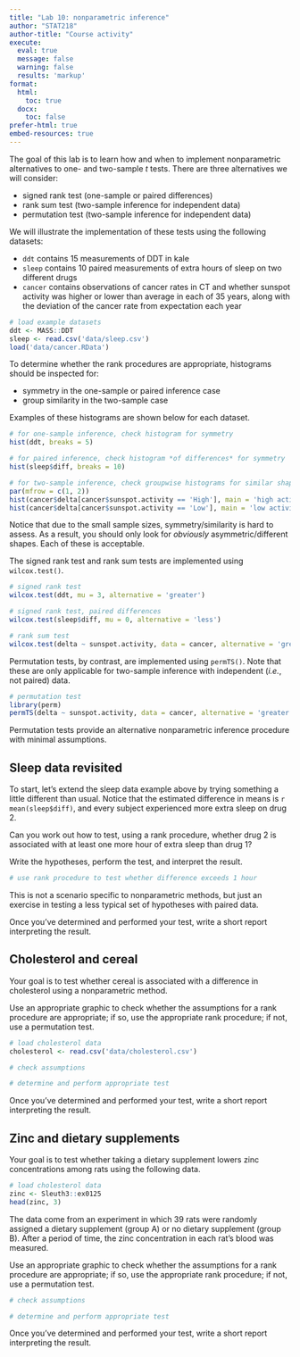 ```yaml
---
title: "Lab 10: nonparametric inference"
author: "STAT218"
author-title: "Course activity"
execute: 
  eval: true
  message: false
  warning: false
  results: 'markup'
format: 
  html:
    toc: true
  docx:
    toc: false
prefer-html: true
embed-resources: true
---
```


The goal of this lab is to learn how and when to implement nonparametric alternatives to one- and two-sample $t$ tests. There are three alternatives we will consider:

-   signed rank test (one-sample or paired differences)
-   rank sum test (two-sample inference for independent data)
-   permutation test (two-sample inference for independent data)

We will illustrate the implementation of these tests using the following datasets:

-   `ddt` contains 15 measurements of DDT in kale
-   `sleep` contains 10 paired measurements of extra hours of sleep on two different drugs
-   `cancer` contains observations of cancer rates in CT and whether sunspot activity was higher or lower than average in each of 35 years, along with the deviation of the cancer rate from expectation each year

```r
# load example datasets
ddt <- MASS::DDT
sleep <- read.csv('data/sleep.csv')
load('data/cancer.RData')
```

To determine whether the rank procedures are appropriate, histograms should be inspected for:

-   symmetry in the one-sample or paired inference case
-   group similarity in the two-sample case

Examples of these histograms are shown below for each dataset.

```r
# for one-sample inference, check histogram for symmetry
hist(ddt, breaks = 5)

# for paired inference, check histogram *of differences* for symmetry
hist(sleep$diff, breaks = 10)

# for two-sample inference, check groupwise histograms for similar shape
par(mfrow = c(1, 2))
hist(cancer$delta[cancer$sunspot.activity == 'High'], main = 'high activity', xlab = 'delta')
hist(cancer$delta[cancer$sunspot.activity == 'Low'], main = 'low activity', xlab = 'delta')
```

Notice that due to the small sample sizes, symmetry/similarity is hard to assess. As a result, you should only look for *obviously* asymmetric/different shapes. Each of these is acceptable.

The signed rank test and rank sum tests are implemented using `wilcox.test()`.

```r
# signed rank test
wilcox.test(ddt, mu = 3, alternative = 'greater')

# signed rank test, paired differences
wilcox.test(sleep$diff, mu = 0, alternative = 'less')

# rank sum test
wilcox.test(delta ~ sunspot.activity, data = cancer, alternative = 'greater')
```

Permutation tests, by contrast, are implemented using `permTS()`. Note that these are only applicable for two-sample inference with independent (*i.e.*, not paired) data.

```r
# permutation test
library(perm)
permTS(delta ~ sunspot.activity, data = cancer, alternative = 'greater')
```

Permutation tests provide an alternative nonparametric inference procedure with minimal assumptions.

## Sleep data revisited

To start, let's extend the sleep data example above by trying something a little different than usual. Notice that the estimated difference in means is `r mean(sleep$diff)`, and every subject experienced more extra sleep on drug 2.

Can you work out how to test, using a rank procedure, whether drug 2 is associated with at least one more hour of extra sleep than drug 1?

Write the hypotheses, perform the test, and interpret the result.

```r
# use rank procedure to test whether difference exceeds 1 hour

```

This is not a scenario specific to nonparametric methods, but just an exercise in testing a less typical set of hypotheses with paired data.

Once you've determined and performed your test, write a short report interpreting the result.

## Cholesterol and cereal

Your goal is to test whether cereal is associated with a difference in cholesterol using a nonparametric method.

Use an appropriate graphic to check whether the assumptions for a rank procedure are appropriate; if so, use the appropriate rank procedure; if not, use a permutation test.

```r
# load cholesterol data
cholesterol <- read.csv('data/cholesterol.csv')

# check assumptions

# determine and perform appropriate test

```

Once you've determined and performed your test, write a short report interpreting the result.

## Zinc and dietary supplements

Your goal is to test whether taking a dietary supplement lowers zinc concentrations among rats using the following data.

```r
# load cholesterol data
zinc <- Sleuth3::ex0125
head(zinc, 3)
```

The data come from an experiment in which 39 rats were randomly assigned a dietary supplement (group A) or no dietary supplement (group B). After a period of time, the zinc concentration in each rat's blood was measured.

Use an appropriate graphic to check whether the assumptions for a rank procedure are appropriate; if so, use the appropriate rank procedure; if not, use a permutation test.

```r
# check assumptions

# determine and perform appropriate test

```

Once you've determined and performed your test, write a short report interpreting the result.
